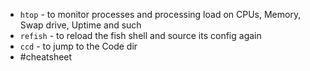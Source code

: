 - `htop` - to monitor processes and processing load on CPUs, Memory, Swap drive, Uptime and such
- `refish` - to reload the fish shell and source its config again
- `ccd` - to jump to the Code dir
- #cheatsheet
